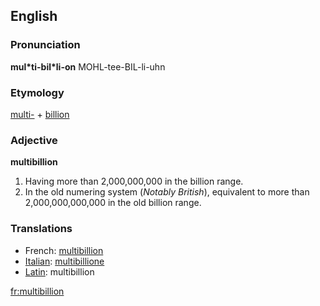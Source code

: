 ==English==

===Pronunciation===
'''mul*ti-bil*li-on'''
MOHL-tee-BIL-li-uhn

===Etymology===
[[multi-]] + [[billion]]

===Adjective===
'''multibillion'''
# Having more than 2,000,000,000 in the billion range.
# In the old numering system (''Notably British''), equivalent to more than 2,000,000,000,000 in the old billion range.

===Translations===
*French: [[multibillion]]
*[[Italian]]: [[multibillione]]
*[[Latin]]: multibillion

[[fr:multibillion]]